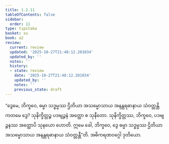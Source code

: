 ```yaml
---
title: 1.2.11
tableOfContents: false
sidebar:
  order: 11
type: tipitaka
basket: su
book: a2
review:
  current: review
  updated: '2025-10-27T21:48:12.201034'
  updated_by: ''
  notes: ''
  history:
  - state: review
    date: '2025-10-27T21:48:12.201034'
    updated_by: ''
    notes: ''
    previous_state: draft
---
```



<ReviewStatus review={frontmatter.review} showDetails={true} />

<HypothesisAnnotation frontmatter={frontmatter} />

<DynamicBreadcrumb />

<Division number="21" book="a2" e="ch" v="15" p="60">

<Paragraph number="52" book="a2">
“ဒွေမေ, ဘိက္ခဝေ, ဓမ္မာ သဒ္ဓမ္မဿ ဌိတိယာ အသမ္မောသာယ အနန္တရဓာနာယ သံဝတ္တန္တိ. ကတမေ ဒွေ? သုနိက္ခိတ္တဉ္စ ပဒဗျဉ္ဇနံ အတ္ထော စ သုနီတော. သုနိက္ခိတ္တဿ, ဘိက္ခဝေ, ပဒဗျဉ္ဇနဿ အတ္ထောပိ သုနယော ဟောတိ. ဣမေ ခေါ, ဘိက္ခဝေ, ဒွေ ဓမ္မာ သဒ္ဓမ္မဿ ဌိတိယာ အသမ္မောသာယ အနန္တရဓာနာယ သံဝတ္တန္တီ”တိ.

</Paragraph>
</Division>

<Paragraph number="53" type="center" book="a2">
အဓိကရဏဝဂ္ဂေါ ဒုတိယော.
</Paragraph>